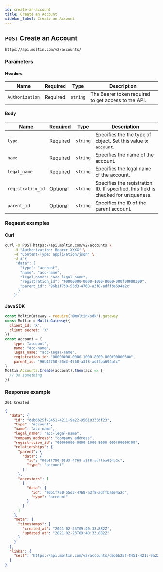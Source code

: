 ```yaml
---
id: create-an-account
title: Create an Account
sidebar_label: Create an Account
---
```


## `POST` Create an Account

```http
https://api.moltin.com/v2/accounts/
```

### Parameters

#### Headers

| Name | Required | Type | Description |
| --- | --- | --- | --- |
| `Authorization` | Required | `string` | The Bearer token required to get access to the API.  |

#### Body

| Name | Required | Type | Description |
| --- | --- | --- | --- |
| `type` | Required | `string` | Specifies the the type of object. Set this value to `account`. |
| `name` | Required | `string` | Specifies the name of the account. |
| `legal_name` | Required | `string` | Specifies the legal name of the account. |
| `registration_id` | Optional | `string` | Specifies the registration ID. If specified, this field is checked for uniqueness. |
| `parent_id` | Optional | `string` | Specifies the ID of the parent account. |

### Request examples

#### Curl

```bash
curl -X POST https://api.moltin.com/v2/accounts \
    -H "Authorization: Bearer XXXX" \
    -H "Content-Type: application/json" \
    -d $'{
     "data": {
       "type": "account",
       "name": "acc-name",
       "legal_name": "acc-legal-name",
       "registration_id": "00000000-0000-1000-8000-000f00000300",
       "parent_id": "96b1f750-55d3-4768-a3f8-adffba694a2c"
      }
    }'
```

#### Java SDK

```javascript
const MoltinGateway = require('@moltin/sdk').gateway
const Moltin = MoltinGateway({
  client_id: 'X',
  client_secret: 'X'
})
const account = {
    type: "account",
    name: "acc-name",
    legal_name: "acc-legal-name",
    registration_id: "00000000-0000-1000-8000-000f00000300",
    parent_id: "96b1f750-55d3-4768-a3f8-adffba694a2c"
}
Moltin.Accounts.Create(account).then(acc => {
  // Do something
})
```

### Response example

`201 Created`

```json
{
  "data": {
    "id": "deb6b25f-8451-4211-9a22-95610333df23",
    "type": "account",
    "name": "acc-name",
    "legal_name": "acc-legal-name",
    "company_address": "company address",
    "registration_id": "00000000-0000-1000-8000-000f00000300",
    "relationships": {
      "parent": {
        "data": {
          "id": "96b1f750-55d3-4768-a3f8-adffba694a2c",
          "type": "account"
        }
      },
      "ancestors": [
        {
          "data": {
            "id": "96b1f750-55d3-4768-a3f8-adffba694a2c",
            "type": "account"
          }
        }
      ]
    },
    "meta": {
      "timestamps": {
        "created_at": "2021-02-23T09:40:33.882Z",
        "updated_at": "2021-02-23T09:40:33.882Z"
      }
    }
  },
  "links": {
    "self": "https://api.moltin.com/v2/accounts/deb6b25f-8451-4211-9a22-95610333df23"
  }
}
```
